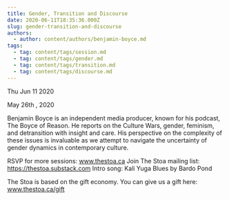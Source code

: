 ```yaml
---
title: Gender, Transition and Discourse
date: 2020-06-11T18:35:36.000Z
slug: gender-transition-and-discourse
authors:
  - author: content/authors/benjamin-boyce.md
tags:
  - tag: content/tags/session.md
  - tag: content/tags/gender.md
  - tag: content/tags/transition.md
  - tag: content/tags/discourse.md
---
```






Thu Jun 11 2020

May 26th , 2020

Benjamin Boyce is an independent media producer, known for his podcast, The Boyce of Reason. He reports on the Culture Wars, gender, feminism, and detransition with insight and care. His perspective on the complexity of these issues is invaluable as we attempt to navigate the uncertainty of gender dynamics in contemporary culture.

RSVP for more sessions: www.thestoa.ca
Join The Stoa mailing list: https://thestoa.substack.com
Intro song: Kali Yuga Blues by Bardo Pond

The Stoa is based on the gift economy. You can give us a gift here: www.thestoa.ca/gift



